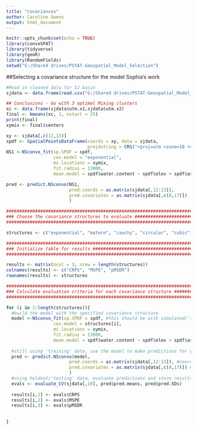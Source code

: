```yaml
---
title: "covariances"
author: Caroline Owens
output: html_document
---
```


```r
knitr::opts_chunk$set(echo = TRUE)
library(convoSPAT)
library(tidyverse)
library(geoR)
library(RandomFields)
setwd("G:/Shared drives/PSTAT-Geospatial_Model_Selection")
```

##Selecting a covariance structure for the model
Sophia's work

```r
#Read in cleaned data for SJ basin
sjdata <- data.frame(read.csv("G:/Shared drives/PSTAT-Geospatial_Model_Selection/Data/SJrb_cleaned.csv"))

## Conclusions - Go with 3 optimal Mixing clusters
xc <- data.frame(sjdata$utm.x1,sjdata$utm.x2)
final <- kmeans(xc, 3, nstart = 25)
print(final)
xymix <- final$centers

xy <- sjdata[,c(12,13)]
spdf <- SpatialPointsDataFrame(coords = xy, data = sjdata,
                               proj4string = CRS("+proj=utm +zone=10 +datum=WGS84"))
NS1 <-NSconvo_fit(sp.SPDF = spdf,
                  cov.model = "exponential", 
                  mc.locations = xymix, 
                  fit.radius = 13000, 
                  mean.model = spdf$water.content ~ spdf$elev + spdf$aspect)

pred <- predict.NSconvo(NS1, 
                        pred.coords = as.matrix(sjdata[,12:13]), 
                        pred.covariates = as.matrix(sjdata[,c(8,17)])
                        )

```



```r

##########################################################################
### Choose the covariance structures to evaluate #########################
##########################################################################

structures <- c("exponential", "matern", "cauchy", "circular", "cubic", "gaussian", "spherical", "wave")

##########################################################################
### Initialize table for results #########################################
##########################################################################

results <- matrix(ncol = 3, nrow = length(structures))
colnames(results) <- c("CRPS", "MSPE", "pMSDR")
rownames(results) <- structures

##########################################################################
### Calculate evaluation criteria for each covariance structure ##########
##########################################################################

for (i in 1:length(structures)){
  #build the model with the specified covariance structure
  model <-NSconvo_fit(sp.SPDF = spdf, #this should be with simulated/'training' data?
                  cov.model = structures[i], 
                  mc.locations = xymix, 
                  fit.radius = 13000, 
                  mean.model = spdf$water.content ~ spdf$elev + spdf$aspect)
  
  #still using 'training' data, use the model to make predictions for yhats (water content)
  pred <- predict.NSconvo(model, 
                        pred.coords = as.matrix(sjdata[,12:13]), #coords of pred sites
                        pred.covariates = as.matrix(sjdata[,c(8,17)]) #elev, aspect
                        )
  #using holdout/'testing' data, evaluate predictions and store results in table
  evals <- evaluate_CV(sjdata[,10], pred$pred.means, pred$pred.SDs)
  
  results[i,1] <- evals$CRPS
  results[i,2] <- evals$MSPE
  results[i,3] <- evals$pMSDR
  
  
}

```